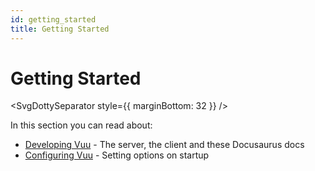 ```yaml
---
id: getting_started
title: Getting Started
---
```



# Getting Started

<SvgDottySeparator style={{ marginBottom: 32 }} />

In this section you can read about:

- [Developing Vuu](./developing.md) - The server, the client and these Docusaurus docs
- [Configuring Vuu](./configuration.md) - Setting options on startup
